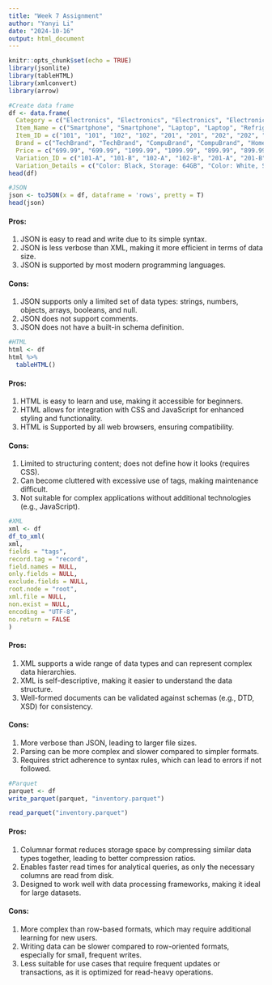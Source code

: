 ---
title: "Week 7 Assignment"
author: "Yanyi Li"
date: "2024-10-16"
output: html_document
---

```{r setup, include=FALSE}
knitr::opts_chunk$set(echo = TRUE)
library(jsonlite)
library(tableHTML)
library(xmlconvert)
library(arrow)
```


```{r}
#Create data frame
df <- data.frame(
  Category = c("Electronics", "Electronics", "Electronics", "Electronics", "Home Appliances", "Home Appliances", "Home Appliances", "Home Appliances", "Clothing", "Clothing", "Clothing", "Clothing", "Clothing", "Books", "Books", "Books", "Books", "Sports Equipment", "Sports Equipment", "Sports Equipment" ),
  Item_Name = c("Smartphone", "Smartphone", "Laptop", "Laptop", "Refrigerator", "Refrigerator", "Washing Machine", "Washing Machine", "T-Shirt", "T-Shirt", "T-Shirt", "Jeans", "Jeans", "Fiction Novel", "Fiction Novel", "Non-Fiction Guide", "Non-Fiction Guide", "Basketball", "Tennis Racket", "Tennis Racket"),
  Item_ID = c("101", "101", "102", "102", "201", "201", "202", "202", "301", "301", "301", "302", "302", "401", "401", "402", "402", "501", "502", "502"),
  Brand = c("TechBrand", "TechBrand", "CompuBrand", "CompuBrand", "HomeCool", "HomeCool", "CleanTech", "CleanTech", "FashionCo", "FashionCo", "FashionCo", "DenimWorks", "DenimWorks", "-", "-", "-", "-", "SportsGear", "RacketPro", "RacketPro"),
  Price = c("699.99", "699.99", "1099.99", "1099.99", "899.99", "899.99", "499.99", "499.99", "19.99", "19.99", "19.99", "49.99", "49.99", "14.99", "14.99", "24.99", "24.99", "29.99", "89.99", "89.99"),
  Variation_ID = c("101-A", "101-B", "102-A", "102-B", "201-A", "201-B", "202-A", "202-B", "301-A", "301-B", "301-C", "302-A", "302-B", "401-A", "401-B", "402-A", "402-B", "501-A", "502-A", "502-B"),
  Variation_Details = c("Color: Black, Storage: 64GB", "Color: White, Storage: 128GB", "Color: Silver, Storage: 256GB", "Color: Space Gray, Storage: 512GB", "Color: Stainless Steel, Capacity: 20 cu ft", "Color: White, Capacity: 18 cu ft", "Type: Front Load, Capacity: 4.5 cu ft", "Type: Top Load, Capacity: 5.0 cu ft", "Color: Blue, Size: S", "Color: Red, Size: M", "Color: Green, Size: L", "Color: Dark Blue, Size: 32", "Color: Light Blue, Size: 34", "Format: Hardcover, Language: English", "Format: Paperback, Language: Spanish", "Format: eBook, Language: English", "Format: Paperback, Language: French", "Size: Size 7, Color: Orange", "Material: Graphite, Color: Black", "Material: Aluminum, Color: Silver"))
head(df)
```


```{r}
#JSON
json <- toJSON(x = df, dataframe = 'rows', pretty = T)
head(json)
```

#### Pros:
1. JSON is easy to read and write due to its simple syntax.
2. JSON is less verbose than XML, making it more efficient in terms of data size.
3. JSON is supported by most modern programming languages.

#### Cons:
1. JSON supports only a limited set of data types: strings, numbers, objects, arrays, booleans, and null.
2. JSON does not support comments.
3. JSON does not have a built-in schema definition.


```{r}
#HTML
html <- df
html %>%
  tableHTML()
```

#### Pros:
1. HTML is easy to learn and use, making it accessible for beginners.
2. HTML allows for integration with CSS and JavaScript for enhanced styling and functionality.
3. HTML is Supported by all web browsers, ensuring compatibility.

#### Cons:
1. Limited to structuring content; does not define how it looks (requires CSS).
2. Can become cluttered with excessive use of tags, making maintenance difficult.
3. Not suitable for complex applications without additional technologies (e.g., JavaScript).


```{r}
#XML
xml <- df
df_to_xml(
xml,
fields = "tags",
record.tag = "record",
field.names = NULL,
only.fields = NULL,
exclude.fields = NULL,
root.node = "root",
xml.file = NULL,
non.exist = NULL,
encoding = "UTF-8",
no.return = FALSE
)
```

#### Pros:
1. XML supports a wide range of data types and can represent complex data hierarchies.
2. XML is self-descriptive, making it easier to understand the data structure.
3. Well-formed documents can be validated against schemas (e.g., DTD, XSD) for consistency.


#### Cons:
1. More verbose than JSON, leading to larger file sizes.
2. Parsing can be more complex and slower compared to simpler formats.
3. Requires strict adherence to syntax rules, which can lead to errors if not followed.


```{r}
#Parquet
parquet <- df
write_parquet(parquet, "inventory.parquet")
```


```{r}
read_parquet("inventory.parquet")
```

#### Pros:
1. Columnar format reduces storage space by compressing similar data types together, leading to better compression ratios.
2. Enables faster read times for analytical queries, as only the necessary columns are read from disk.
3. Designed to work well with data processing frameworks, making it ideal for large datasets.


#### Cons:
1. More complex than row-based formats, which may require additional learning for new users.
2. Writing data can be slower compared to row-oriented formats, especially for small, frequent writes.
3. Less suitable for use cases that require frequent updates or transactions, as it is optimized for read-heavy operations.